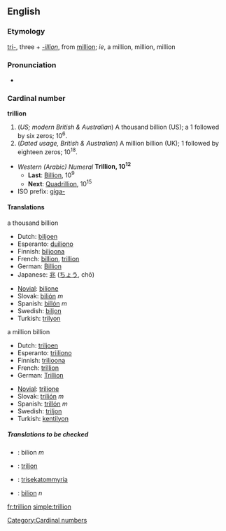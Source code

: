 ==English==

===Etymology===
[[tri-]], three + ''[[-illion]]'', from [[million]]; ''ie'', a million, million, million

===Pronunciation===
* {{audio|en-us-trillion.ogg|Audio (US)}}

===Cardinal number===
'''trillion'''
# (''US; modern British & Australian'') A thousand billion (US); a 1 followed by six zeros; 10<sup>6</sup>.
# (''Dated usage, British & Australian'') A million billion (UK); 1 followed by eighteen zeros; 10<sup>18</sup>.

*''Western (Arabic) Numeral'' '''Trillion, 10<sup>12</sup>'''
**'''Last''': [[Billion]], 10<sup>9</sup>
**'''Next''': [[Quadrillion]], 10<sup>15</sup>
*ISO prefix: [[giga-]]

====Translations====
;a thousand billion
{{top}}
*Dutch: [[biljoen]]
*Esperanto: [[duiliono]]
*Finnish: [[biljoona]]
*French: [[billion]], [[trillion#French|trillion]]
*German: [[Billion]]
*Japanese: [[兆]] ([[ちょう]], chō)
{{mid}}
*[[Novial]]: [[bilione]]
*Slovak: [[bilión]] ''m''
* Spanish: [[billón]] ''m''
*Swedish: [[biljon]] {{c}}
*Turkish: [[trilyon]]
{{bottom}}

;a million billion
{{top}}
*Dutch: [[triljoen]]
*Esperanto: [[triiliono]]
*Finnish: [[triljoona]]
*French: [[trillion#French|trillion]]
* German: [[Trillion]]
{{mid}}
*[[Novial]]: [[trilione]]
*Slovak: [[trilión]] ''m''
* Spanish: [[trillón]] ''m''
*Swedish: [[triljon]] {{c}}
*Turkish: [[kentilyon]]
{{bottom}}

=====Translations to be checked=====
{{checktrans}}
*{{ttbc|Bosnian}}: bilion ''m''
*{{ttbc|Estonian}}: [[triljon]]
*{{ttbc|Greek}}: [[trisekatommyria]]
*{{ttbc|Romanian}}: [[bilion]] ''n''

[[Category:Cardinal numbers]]

[[fr:trillion]]
[[simple:trillion]]